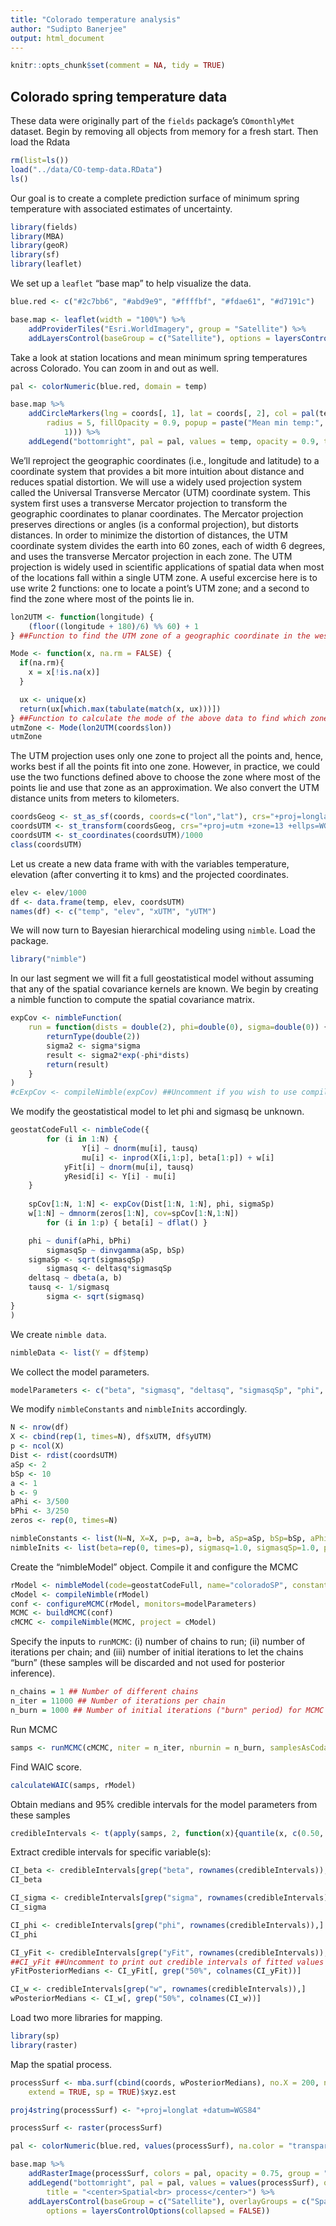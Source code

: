 ```yaml
---
title: "Colorado temperature analysis"
author: "Sudipto Banerjee"
output: html_document
---
```


```r
knitr::opts_chunk$set(comment = NA, tidy = TRUE)
```

## Colorado spring temperature data
These data were originally part of the `fields` package's `COmonthlyMet` dataset. Begin by removing all objects from memory for a fresh start. Then load the Rdata
```r
rm(list=ls())
load("../data/CO-temp-data.RData")
ls()
```

Our goal is to create a complete prediction surface of minimum spring temperature with associated estimates of uncertainty.

```r
library(fields)
library(MBA)
library(geoR)
library(sf)
library(leaflet)
```
We set up a `leaflet` "base map" to help visualize the data.
```r
blue.red <- c("#2c7bb6", "#abd9e9", "#ffffbf", "#fdae61", "#d7191c")

base.map <- leaflet(width = "100%") %>%
    addProviderTiles("Esri.WorldImagery", group = "Satellite") %>%
    addLayersControl(baseGroup = c("Satellite"), options = layersControlOptions(collapsed = FALSE))
```

Take a look at station locations and mean minimum spring temperatures across Colorado. You can zoom in and out as well.
```r
pal <- colorNumeric(blue.red, domain = temp)

base.map %>%
    addCircleMarkers(lng = coords[, 1], lat = coords[, 2], col = pal(temp), stroke = FALSE,
        radius = 5, fillOpacity = 0.9, popup = paste("Mean min temp:", round(temp,
            1))) %>%
    addLegend("bottomright", pal = pal, values = temp, opacity = 0.9, title = "Temperature C")
```

We'll reproject the geographic coordinates (i.e., longitude and latitude) to a coordinate system that provides a bit more intuition about distance and reduces spatial distortion. We will use a widely used projection system called the Universal Transverse Mercator (UTM) coordinate system. This system first uses a transverse Mercator projection to transform the geographic coordinates to planar coordinates. The Mercator projection preserves directions or angles (is a conformal projection), but distorts distances. In order to minimize the distortion of distances, the UTM coordinate system divides the earth into 60 zones, each of width 6 degrees, and uses the transverse Mercator projection in each zone. The UTM projection is widely used in scientific applications of spatial data when most of the locations fall within a single UTM zone. A useful excercise here is to use write 2 functions: one to locate a point's UTM zone; and a second to find the zone where most of the points lie in.  
```r
lon2UTM <- function(longitude) {
    (floor((longitude + 180)/6) %% 60) + 1
} ##Function to find the UTM zone of a geographic coordinate in the western hemisphere (only longitude is needed).

Mode <- function(x, na.rm = FALSE) {
  if(na.rm){
    x = x[!is.na(x)]
  }

  ux <- unique(x)
  return(ux[which.max(tabulate(match(x, ux)))])
} ##Function to calculate the mode of the above data to find which zone contains most of the points
utmZone <- Mode(lon2UTM(coords$lon))
utmZone
```
The UTM projection uses only one zone to project all the points and, hence, works best if all the points fit into one zone. However, in practice, we could use the two functions defined above to choose the zone where most of the points lie and use that zone as an approximation. We also convert the UTM distance units from meters to kilometers.
```r
coordsGeog <- st_as_sf(coords, coords=c("lon","lat"), crs="+proj=longlat +datum=WGS84 +no_defs")
coordsUTM <- st_transform(coordsGeog, crs="+proj=utm +zone=13 +ellps=WGS84 +datum=WGS84 +units=m +no_defs")
coordsUTM <- st_coordinates(coordsUTM)/1000
class(coordsUTM)
```

Let us create a new data frame with with the variables temperature, elevation (after converting it to kms) and the projected coordinates.
```r
elev <- elev/1000
df <- data.frame(temp, elev, coordsUTM)
names(df) <- c("temp", "elev", "xUTM", "yUTM")
```

We will now turn to Bayesian hierarchical modeling using `nimble`. Load the package.
```r
library("nimble")
```

In our last segment we will fit a full geostatistical model without assuming that any of the spatial covariance kernels are known. We begin by creating a nimble function to compute the spatial covariance matrix.
```r
expCov <- nimbleFunction(     
	run = function(dists = double(2), phi=double(0), sigma=double(0)) {
		returnType(double(2))
		sigma2 <- sigma*sigma
		result <- sigma2*exp(-phi*dists)
		return(result)
	}
)
#cExpCov <- compileNimble(expCov) ##Uncomment if you wish to use compiled code in C
```

We modify the geostatistical model to let phi and sigmasq be unknown.
```r
geostatCodeFull <- nimbleCode({
        for (i in 1:N) {
                Y[i] ~ dnorm(mu[i], tausq)
                mu[i] <- inprod(X[i,1:p], beta[1:p]) + w[i]
            yFit[i] ~ dnorm(mu[i], tausq)
            yResid[i] <- Y[i] - mu[i]
    }
        
	spCov[1:N, 1:N] <- expCov(Dist[1:N, 1:N], phi, sigmaSp)
	w[1:N] ~ dmnorm(zeros[1:N], cov=spCov[1:N,1:N])
        for (i in 1:p) { beta[i] ~ dflat() }

	phi ~ dunif(aPhi, bPhi)
        sigmasqSp ~ dinvgamma(aSp, bSp)
	sigmaSp <- sqrt(sigmasqSp)	
        sigmasq <- deltasq*sigmasqSp
	deltasq ~ dbeta(a, b)
	tausq <- 1/sigmasq
        sigma <- sqrt(sigmasq)
}
)
```

We create `nimble data`.
```r
nimbleData <- list(Y = df$temp)
```

We collect the model parameters.
```r
modelParameters <- c("beta", "sigmasq", "deltasq", "sigmasqSp", "phi", "w", "yFit", "yResid")
```

We modify `nimbleConstants` and `nimbleInits` accordingly.
```r
N <- nrow(df)
X <- cbind(rep(1, times=N), df$xUTM, df$yUTM)
p <- ncol(X)
Dist <- rdist(coordsUTM)
aSp <- 2 
bSp <- 10
a <- 1
b <- 9
aPhi <- 3/500
bPhi <- 3/250
zeros <- rep(0, times=N)

nimbleConstants <- list(N=N, X=X, p=p, a=a, b=b, aSp=aSp, bSp=bSp, aPhi=aPhi, bPhi=bPhi, Dist=Dist, zeros=zeros)
nimbleInits <- list(beta=rep(0, times=p), sigmasq=1.0, sigmasqSp=1.0, phi=3/300,  yFit=rep(0, times=N), w=rep(0, times=N))
```

Create the "nimbleModel" object. Compile it and configure the MCMC
```r
rModel <- nimbleModel(code=geostatCodeFull, name="coloradoSP", constants=nimbleConstants, data=nimbleData, inits=nimbleInits)
cModel <- compileNimble(rModel)
conf <- configureMCMC(rModel, monitors=modelParameters)
MCMC <- buildMCMC(conf)
cMCMC <- compileNimble(MCMC, project = cModel)
```

Specify the inputs to `runMCMC`: (i) number of chains to run; (ii) number of iterations per chain; and (iii) number of initial iterations to let the chains "burn" (these samples will be discarded and not used for posterior inference).
```r
n_chains = 1 ## Number of different chains
n_iter = 11000 ## Number of iterations per chain
n_burn = 1000 ## Number of initial iterations ("burn" period) for MCMC to converge. These samples will be discarded and not used in posterior inference. 
```

Run MCMC
```r
samps <- runMCMC(cMCMC, niter = n_iter, nburnin = n_burn, samplesAsCodaMCMC = TRUE)
```

Find WAIC score.
```r
calculateWAIC(samps, rModel)
```

Obtain medians and 95% credible intervals for the model parameters from these samples
```r
credibleIntervals <- t(apply(samps, 2, function(x){quantile(x, c(0.50, 0.025, 0.975))}))
```

Extract credible intervals for specific variable(s):
```r
CI_beta <- credibleIntervals[grep("beta", rownames(credibleIntervals)),]
CI_beta

CI_sigma <- credibleIntervals[grep("sigma", rownames(credibleIntervals)),]
CI_sigma

CI_phi <- credibleIntervals[grep("phi", rownames(credibleIntervals)),]
CI_phi

CI_yFit <- credibleIntervals[grep("yFit", rownames(credibleIntervals)),]
##CI_yFit ##Uncomment to print out credible intervals of fitted values
yFitPosteriorMedians <- CI_yFit[, grep("50%", colnames(CI_yFit))]

CI_w <- credibleIntervals[grep("w", rownames(credibleIntervals)),]
wPosteriorMedians <- CI_w[, grep("50%", colnames(CI_w))]
```

Load two more libraries for mapping.
```r
library(sp)
library(raster)
```

Map the spatial process.
```r
processSurf <- mba.surf(cbind(coords, wPosteriorMedians), no.X = 200, no.Y = 200,
    extend = TRUE, sp = TRUE)$xyz.est

proj4string(processSurf) <- "+proj=longlat +datum=WGS84"

processSurf <- raster(processSurf)

pal <- colorNumeric(blue.red, values(processSurf), na.color = "transparent")

base.map %>%
    addRasterImage(processSurf, colors = pal, opacity = 0.75, group = "Spatial process") %>%
    addLegend("bottomright", pal = pal, values = values(processSurf), opacity = 0.75,
        title = "<center>Spatial<br> process</center>") %>%
    addLayersControl(baseGroup = c("Satellite"), overlayGroups = c("Spatial process"),
        options = layersControlOptions(collapsed = FALSE))
```
